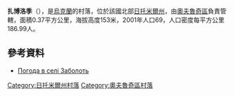 {{coord|51|31|1|N|28|36|41|E|scale:30000|display=title}}

'''扎博洛季'''（{{lang-uk|Заболоть}}），是[[烏克蘭|烏克蘭]]的村落，位於該國北部[[日托米爾州|日托米爾州]]，由[[奧夫魯奇區|奧夫魯奇區]]負責管轄，面積0.37平方公里，海拔高度153米，2001年人口69，人口密度每平方公里186.99人。

==參考資料==
* [http://weather.in.ua/ua/zhitomirskaja/8043 Погода в селі Заболоть] {{Wayback|url=http://weather.in.ua/ua/zhitomirskaja/8043 |date=20160305084606 }}

{{DEFAULTSORT:Заболоть}}
[[Category:日托米爾州村落|Category:日托米爾州村落]]
[[Category:奧夫魯奇區村落|Category:奧夫魯奇區村落]]


{{Zhytomyr-geo-stub}}